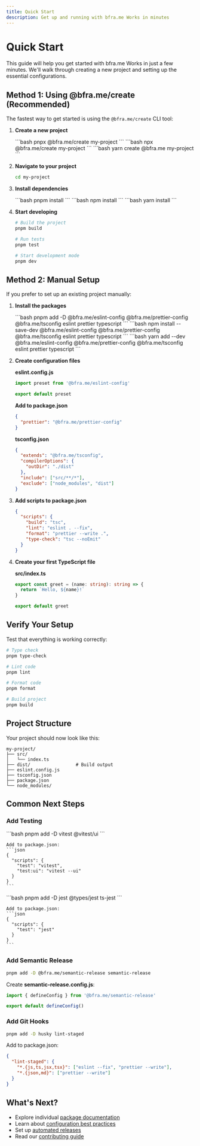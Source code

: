 ```yaml
---
title: Quick Start
description: Get up and running with bfra.me Works in minutes
---
```



# Quick Start

This guide will help you get started with bfra.me Works in just a few minutes. We'll walk through creating a new project and setting up the essential configurations.

## Method 1: Using @bfra.me/create (Recommended)

The fastest way to get started is using the `@bfra.me/create` CLI tool:

<Steps>

1. **Create a new project**

   <Tabs>
     <TabItem label="pnpm">
       ```bash
       pnpx @bfra.me/create my-project
       ```
     </TabItem>
     <TabItem label="npm">
       ```bash
       npx @bfra.me/create my-project
       ```
     </TabItem>
     <TabItem label="yarn">
       ```bash
       yarn create @bfra.me my-project
       ```
     </TabItem>
   </Tabs>

2. **Navigate to your project**

   ```bash
   cd my-project
   ```

3. **Install dependencies**

   <Tabs>
     <TabItem label="pnpm">
       ```bash
       pnpm install
       ```
     </TabItem>
     <TabItem label="npm">
       ```bash
       npm install
       ```
     </TabItem>
     <TabItem label="yarn">
       ```bash
       yarn install
       ```
     </TabItem>
   </Tabs>

4. **Start developing**

   ```bash
   # Build the project
   pnpm build

   # Run tests
   pnpm test

   # Start development mode
   pnpm dev
   ```

</Steps>

## Method 2: Manual Setup

If you prefer to set up an existing project manually:

<Steps>

1. **Install the packages**

   <Tabs>
     <TabItem label="pnpm">
       ```bash
       pnpm add -D @bfra.me/eslint-config @bfra.me/prettier-config @bfra.me/tsconfig eslint prettier typescript
       ```
     </TabItem>
     <TabItem label="npm">
       ```bash
       npm install --save-dev @bfra.me/eslint-config @bfra.me/prettier-config @bfra.me/tsconfig eslint prettier typescript
       ```
     </TabItem>
     <TabItem label="yarn">
       ```bash
       yarn add --dev @bfra.me/eslint-config @bfra.me/prettier-config @bfra.me/tsconfig eslint prettier typescript
       ```
     </TabItem>
   </Tabs>

2. **Create configuration files**

   **eslint.config.js**
   ```javascript
   import preset from '@bfra.me/eslint-config'

   export default preset
   ```

   **Add to package.json**
   ```json
   {
     "prettier": "@bfra.me/prettier-config"
   }
   ```

   **tsconfig.json**
   ```json
   {
     "extends": "@bfra.me/tsconfig",
     "compilerOptions": {
       "outDir": "./dist"
     },
     "include": ["src/**/*"],
     "exclude": ["node_modules", "dist"]
   }
   ```

3. **Add scripts to package.json**

   ```json
   {
     "scripts": {
       "build": "tsc",
       "lint": "eslint . --fix",
       "format": "prettier --write .",
       "type-check": "tsc --noEmit"
     }
   }
   ```

4. **Create your first TypeScript file**

   **src/index.ts**
   ```typescript
   export const greet = (name: string): string => {
     return `Hello, ${name}!`
   }

   export default greet
   ```

</Steps>

## Verify Your Setup

Test that everything is working correctly:

```bash
# Type check
pnpm type-check

# Lint code
pnpm lint

# Format code
pnpm format

# Build project
pnpm build
```

## Project Structure

Your project should now look like this:

```
my-project/
├── src/
│   └── index.ts
├── dist/                 # Build output
├── eslint.config.js
├── tsconfig.json
├── package.json
└── node_modules/
```

## Common Next Steps

### Add Testing

<Tabs>
  <TabItem label="Vitest">
    ```bash
    pnpm add -D vitest @vitest/ui
    ```

    Add to package.json:
    ```json
    {
      "scripts": {
        "test": "vitest",
        "test:ui": "vitest --ui"
      }
    }
    ```
  </TabItem>
  <TabItem label="Jest">
    ```bash
    pnpm add -D jest @types/jest ts-jest
    ```

    Add to package.json:
    ```json
    {
      "scripts": {
        "test": "jest"
      }
    }
    ```
  </TabItem>
</Tabs>

### Add Semantic Release

```bash
pnpm add -D @bfra.me/semantic-release semantic-release
```

Create **semantic-release.config.js**:
```javascript
import { defineConfig } from '@bfra.me/semantic-release'

export default defineConfig()
```

### Add Git Hooks

```bash
pnpm add -D husky lint-staged
```

Add to package.json:
```json
{
  "lint-staged": {
    "*.{js,ts,jsx,tsx}": ["eslint --fix", "prettier --write"],
    "*.{json,md}": ["prettier --write"]
  }
}
```

## What's Next?

- Explore individual [package documentation](/packages/create)
- Learn about [configuration best practices](/guides/configuration)
- Set up [automated releases](/packages/semantic-release)
- Read our [contributing guide](/guides/contributing)
